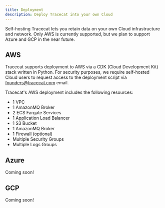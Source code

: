 ```yaml
---
title: Deployment
description: Deploy Tracecat into your own Cloud
---
```


Self-hosting Tracecat lets you retain data on your own Cloud infrastructure and network.
Only AWS is currently supported, but we plan to support Azure and GCP in the near future.

## AWS

Tracecat supports deployment to AWS via a CDK (Cloud Development Kit) stack written in Python.
For security purposes, we require self-hosted Cloud users to request access to the deployment script via founders@tracecat.com email.

Tracecat's AWS deployment includes the following resources:
- 1 VPC
- 1 AmazonMQ Broker
- 2 ECS Fargate Services
- 1 Application Load Balancer
- 1 S3 Bucket
- 1 AmazonMQ Broker
- 1 Firewall (optional)
- Multiple Security Groups
- Multiple Logs Groups

## Azure

Coming soon!

## GCP

Coming soon!
